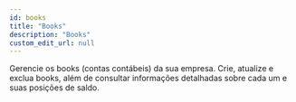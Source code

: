 ```yaml
---
id: books
title: "Books"
description: "Books"
custom_edit_url: null
---
```


<!-- DO NOT EDIT THIS FILE DIRECTLY! -->
<!-- IT IS AUTOMATICALLY GENERATED FROM THE YAML FILES IN THE OAS FOLDER -->
<!-- These files are automatically generated by npm `run apidocs` scripts. -->
<!-- Any manual changes will be lost on the next automatic generation. -->
<!-- To modify the documentation or the OpenAPI specification, edit the appropriate source files in the `oas` folder. -->




Gerencie os books (contas contábeis) da sua empresa. Crie, atualize e exclua books,
além de consultar informações detalhadas sobre cada um e suas posições de saldo.




